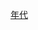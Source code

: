 {{Decade in country category|18|3|中國|亞洲}}
{{Commons category|China in the 1830s}}

[[Category:清朝编年史|年代]]